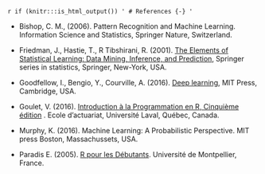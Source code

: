 `r if (knitr:::is_html_output()) '
# References {-}
'`

- Bishop, C. M., (2006). Pattern Recognition and Machine Learning. Information Science and Statistics, Springer Nature, Switzerland.

- Friedman, J., Hastie, T., R Tibshirani, R. (2001). [The Elements of Statistical Learning: Data Mining, Inference, and Prediction](https://web.stanford.edu/~hastie/Papers/ESLII.pdf), Springer series in statistics, Springer, New-York, USA. 

- Goodfellow, I., Bengio, Y., Courville, A. (2016). [Deep learning](http://www.deeplearningbook.org), MIT Press, Cambridge, USA.

- Goulet, V. (2016). [Introduction à la
Programmation en R, Cinquième édition](https://cran.r-project.org/doc/contrib/Goulet_introduction_programmation_R.pdf) . Ecole d'actuariat, Université Laval, Québec, Canada.

- Murphy, K. (2016). Machine Learning: A Probabilistic Perspective. MIT press Boston, Massachussets, USA.

- Paradis E. (2005). [R pour les Débutants](https://cran.r-project.org/doc/contrib/Paradis-rdebuts_fr.pdf). Université de Montpellier, France. 


